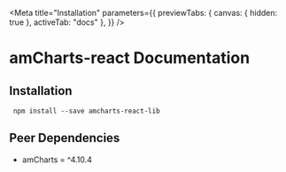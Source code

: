 
<Meta
  title="Installation"
  parameters={{
    previewTabs: { canvas: { hidden: true }, activeTab: "docs" },
  }}
/>

# amCharts-react Documentation

## Installation

```shell
 npm install --save amcharts-react-lib
```

## Peer Dependencies

- amCharts = ^4.10.4
